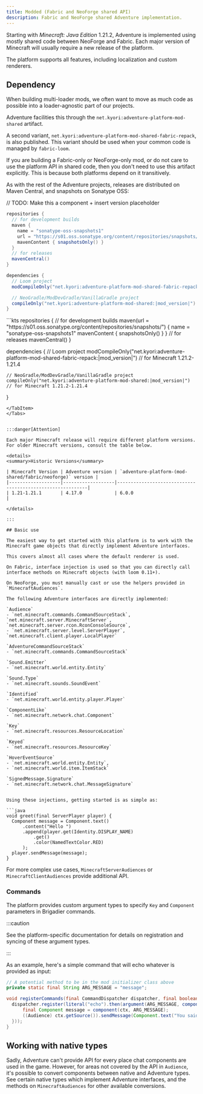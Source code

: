 ```yaml
---
title: Modded (Fabric and NeoForge shared API)
description: Fabric and NeoForge shared Adventure implementation.
---
```



Starting with *Minecraft: Java Edition* 1.21.2, Adventure is implemented using mostly shared code between NeoForge and Fabric.
Each major version of Minecraft will usually require a new release of the platform.

The platform supports all features, including localization and custom renderers.

## Dependency

When building multi-loader mods, we often want to move as much code as possible into a loader-agnostic part of our projects.

Adventure facilities this through the `net.kyori:adventure-platform-mod-shared` artifact.

A second variant, `net.kyori:adventure-platform-mod-shared-fabric-repack`, is also published. This variant should be used
when your common code is managed by `fabric-loom`.

If you are building a Fabric-only or NeoForge-only mod, or do not care to use the platform API in shared code,
then you don't need to use this artifact explicitly. This is because both platforms depend on it transitively.

As with the rest of the Adventure projects, releases are distributed on Maven Central, and snapshots on Sonatype OSS:

// TODO: Make this a component + insert version placeholder
<Tabs syncKey="build-system">
  <TabItem label="Gradle (Groovy)">
  ```groovy
  repositories {
    // for development builds
    maven {
      name = "sonatype-oss-snapshots1"
      url = "https://s01.oss.sonatype.org/content/repositories/snapshots/"
      mavenContent { snapshotsOnly() }
    }
    // for releases
    mavenCentral()
  }

  dependencies {
    // Loom project
    modCompileOnly("net.kyori:adventure-platform-mod-shared-fabric-repack:|mod_version|") // for Minecraft 1.21.2-1.21.4

    // NeoGradle/ModDevGradle/VanillaGradle project
    compileOnly("net.kyori:adventure-platform-mod-shared:|mod_version|") // for Minecraft 1.21.2-1.21.4
  }
  ```
  </TabItem>
  <TabItem label="Gradle (Kotlin)">
  ```kts
  repositories {
    // for development builds
    maven(url = "https://s01.oss.sonatype.org/content/repositories/snapshots/") {
      name = "sonatype-oss-snapshots1"
      mavenContent { snapshotsOnly() }
    }
    // for releases
    mavenCentral()
  }

  dependencies {
    // Loom project
    modCompileOnly("net.kyori:adventure-platform-mod-shared-fabric-repack:|mod_version|") // for Minecraft 1.21.2-1.21.4

    // NeoGradle/ModDevGradle/VanillaGradle project
    compileOnly("net.kyori:adventure-platform-mod-shared:|mod_version|") // for Minecraft 1.21.2-1.21.4
  }
  ```
  </TabItem>
</Tabs>


:::danger[Attention]

Each major Minecraft release will require different platform versions. For older Minecraft versions, consult the table below.

<details>
  <summary>Historic Versions</summary>

  | Minecraft Version | Adventure version | `adventure-platform-(mod-shared/fabric/neoforge)` version |
  |-------------------|-------------------|-----------------------------------------------------------|
  | 1.21-1.21.1       | 4.17.0            | 6.0.0                                                     |

</details>

:::

## Basic use

The easiest way to get started with this platform is to work with the Minecraft game objects that directly implement Adventure interfaces.

This covers almost all cases where the default renderer is used.

On Fabric, interface injection is used so that you can directly call interface methods on Minecraft objects (with loom 0.11+).

On NeoForge, you must manually cast or use the helpers provided in `MinecraftAudiences`.

The following Adventure interfaces are directly implemented:

`Audience`
  - `net.minecraft.commands.CommandSourceStack`, `net.minecraft.server.MinecraftServer`, `net.minecraft.server.rcon.RconConsoleSource`,
  - `net.minecraft.server.level.ServerPlayer`, `net.minecraft.client.player.LocalPlayer`

`AdventureCommandSourceStack`
  - `net.minecraft.commands.CommandSourceStack`

`Sound.Emitter`
  - `net.minecraft.world.entity.Entity`

`Sound.Type`
  - `net.minecraft.sounds.SoundEvent`

`Identified`
  - `net.minecraft.world.entity.player.Player`

`ComponentLike`
  - `net.minecraft.network.chat.Component`

`Key`
  - `net.minecraft.resources.ResourceLocation`

`Keyed`
  - `net.minecraft.resources.ResourceKey`

`HoverEventSource`
  - `net.minecraft.world.entity.Entity`,
  - `net.minecraft.world.item.ItemStack`

`SignedMessage.Signature`
  - `net.minecraft.network.chat.MessageSignature`


Using these injections, getting started is as simple as:

```java
void greet(final ServerPlayer player) {
    Component message = Component.text()
        .content("Hello ")
        .append(player.get(Identity.DISPLAY_NAME)
            .get()
            .color(NamedTextColor.RED)
        );
    player.sendMessage(message);
}
```

For more complex use cases, `MinecraftServerAudiences` or `MinecraftClientAudiences` provide additional API.

### Commands

The platform provides custom argument types to specify `Key` and `Component` parameters in Brigadier commands.

:::caution

See the platform-specific documentation for details on registration and syncing of these argument types.

:::

As an example, here's a simple command that will echo whatever is provided as input:

```java
// A potential method to be in the mod initializer class above
private static final String ARG_MESSAGE = "message";

void registerCommands(final CommandDispatcher dispatcher, final boolean isDedicated) {
  dispatcher.register(literal("echo").then(argument(ARG_MESSAGE, component()).executes(ctx -> {
      final Component message = component(ctx, ARG_MESSAGE);
      ((Audience) ctx.getSource()).sendMessage(Component.text("You said: ").append(message));
  }));
}
```

## Working with native types

Sadly, Adventure can't provide API for every place chat components are used in the game. However, for areas not covered by the API in `Audience`,
it's possible to convert components between native and Adventure types. See certain native types which implement
Adventure interfaces, and the methods on `MinecraftAudiences` for other available conversions.

